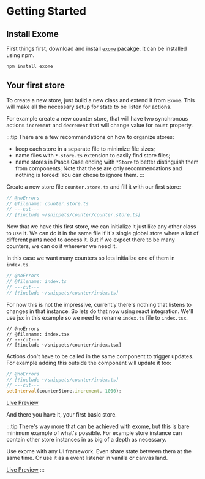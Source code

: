 # Getting Started

## Install Exome

First things first, download and install [`exome`](https://www.npmjs.com/package/exome) pacakge. It can be installed using npm.

```bash [Terminal]
npm install exome
```

## Your first store

To create a new store, just build a new class and extend it from `Exome`. This will make all the necessary setup for state to be listen for actions.

For example create a new counter store, that will have two synchronous actions `increment` and `decrement` that will change value for `count` property.

:::tip
There are a few recommendations on how to organize stores:
- keep each store in a separate file to minimize file sizes;
- name files with `*.store.ts` extension to easily find store files;
- name stores in PascalCase ending with `*Store` to better distinguish them from components;
Note that these are only recommendations and nothing is forced! You can chose to ignore them.
:::

Create a new store file `counter.store.ts` and fill it with our first store:

```ts twoslash [counter.store.ts] counter.store.ts
// @noErrors
// @filename: counter.store.ts
// ---cut---
// [!include ~/snippets/counter/counter.store.ts]
```

Now that we have this first store, we can initialize it just like any other class to use it. We can do it in the same file if it's single global store where a lot of different parts need to access it. But if we expect there to be many counters, we can do it wherever we need it.

In this case we want many counters so lets initialize one of them in `index.ts`.

```ts twoslash [index.ts] index.ts
// @noErrors
// @filename: index.ts
// ---cut---
// [!include ~/snippets/counter/index.ts]
```

For now this is not the impressive, currently there's nothing that listens to changes in that instance. So lets do that now using react integration. We'll use jsx in this example so we need to rename `index.ts` file to `index.tsx`.

```tsx twoslash [index.tsx] index.tsx
// @noErrors
// @filename: index.tsx
// ---cut---
// [!include ~/snippets/counter/index.tsx]
```

Actions don't have to be called in the same component to trigger updates. For example adding this outside the component will update it too:

```ts twoslash
// @noErrors
// [!include ~/snippets/counter/index.ts]
// ---cut---
setInterval(counterStore.increment, 1000);
```

[Live Preview](https://dune.land/dune/468e79c1-e31b-4035-bc19-b03dfa363060)

And there you have it, your first basic store.

:::tip
There's way more that can be achieved with exome, but this is bare minimum example of what's possible. For example store instance can contain other store instances in as big of a depth as necessary.

Use exome with any UI framework. Even share state between them at the same time. Or use it as a event listener in vanilla or canvas land.

[Live Preview](https://codesandbox.io/p/sandbox/vue-exome-lchcp)
:::
